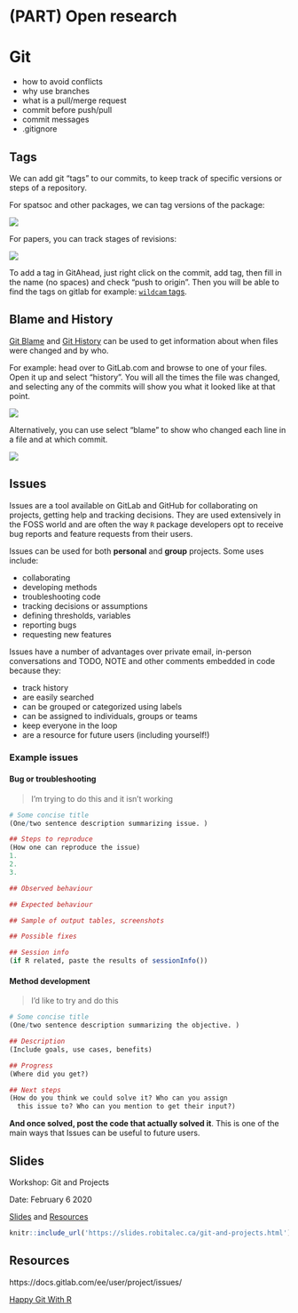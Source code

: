 # (PART) Open research {-} 
# Git

* how to avoid conflicts
* why use branches
* what is a pull/merge request
* commit before push/pull
* commit messages
* .gitignore

## Tags
We can add git "tags" to our commits, to keep track of specific versions or steps of a repository. 

For spatsoc and other packages, we can tag versions of the package:

![](images/git-eg-tag-pkg.png)

For papers, you can track stages of revisions:

![](images/git-eg-tag-manuscript.png)

To add a tag in GitAhead, just right click on the commit, add tag, then fill in the name (no spaces) and check "push to origin". Then you will be able to find the tags on gitlab
for example: [`wildcam` tags](https://gitlab.com/robit.a/wildcam/-/tags). 

## Blame and History

[Git Blame](https://docs.gitlab.com/ee/user/project/repository/git_blame.html) and [Git History](https://docs.gitlab.com/ee/user/project/repository/git_history.html) can be used to get information about when files were changed and by who. 

For example: head over to GitLab.com and browse to one of your files. Open it up and select "history". You will all the times the file was changed, and selecting any of the commits will show you what it looked like at that point. 

![](images/git-history.png)

Alternatively, you can use select "blame" to show who changed each line in a file and at which commit. 

![](images/git-blame.png)

## Issues

Issues are a tool available on GitLab and GitHub for collaborating on projects, getting help and tracking decisions. They are used extensively in the FOSS world and are often the way `R` package developers opt to receive bug reports and feature requests from their users.

Issues can be used for both **personal** and **group** projects. Some uses include:

* collaborating
* developing methods
* troubleshooting code
* tracking decisions or assumptions
* defining thresholds, variables
* reporting bugs
* requesting new features

Issues have a number of advantages over private email, in-person conversations and TODO, NOTE and other comments embedded in code because they:

* track history
* are easily searched
* can be grouped or categorized using labels
* can be assigned to individuals, groups or teams
* keep everyone in the loop
* are a resource for future users (including yourself!)

### Example issues
#### Bug or troubleshooting
> I'm trying to do this and it isn't working

```r
# Some concise title
(One/two sentence description summarizing issue. )

## Steps to reproduce
(How one can reproduce the issue)
1.
2.
3.

## Observed behaviour

## Expected behaviour

## Sample of output tables, screenshots

## Possible fixes

## Session info
(if R related, paste the results of sessionInfo())
```

#### Method development
> I'd like to try and do this

```r
# Some concise title
(One/two sentence description summarizing the objective. )

## Description
(Include goals, use cases, benefits)

## Progress
(Where did you get?)

## Next steps
(How do you think we could solve it? Who can you assign
  this issue to? Who can you mention to get their input?)

```

**And once solved, post the code that actually solved it**. This is one of the main ways that Issues can be useful to future users.



## Slides {#git-slides}
Workshop: Git and Projects

Date: February 6 2020

[Slides](https://slides.robitalec.ca/git-and-projects.html) and  [Resources](https://gitlab.com/robit.a/workshops/-/archive/master/workshops-master.zip?path=git-and-projects)


```r
knitr::include_url('https://slides.robitalec.ca/git-and-projects.html')
```


## Resources {#git-resources}
https://docs.gitlab.com/ee/user/project/issues/

[Happy Git With R](https://happygitwithr.com/)

